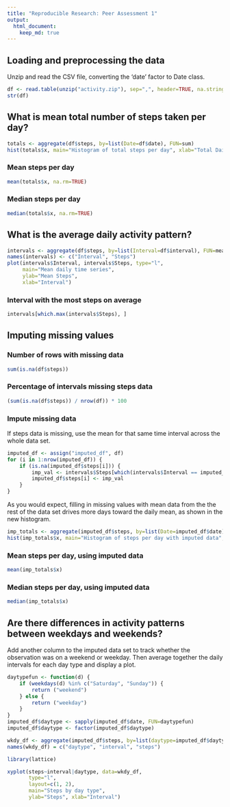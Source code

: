 ```yaml
---
title: "Reproducible Research: Peer Assessment 1"
output: 
  html_document:
    keep_md: true
---
```


## Loading and preprocessing the data

Unzip and read the CSV file, converting the 'date' factor to Date class.

```r
df <- read.table(unzip("activity.zip"), sep=",", header=TRUE, na.strings=c('NA'), colClasses=c(NA, "Date", NA))
str(df)
```


## What is mean total number of steps taken per day?

```r
totals <- aggregate(df$steps, by=list(Date=df$date), FUN=sum)
hist(totals$x, main="Histogram of total steps per day", xlab="Total Daily Steps", breaks=10)
```

### Mean steps per day

```r
mean(totals$x, na.rm=TRUE)
```

### Median steps per day

```r
median(totals$x, na.rm=TRUE)
```

## What is the average daily activity pattern?

```r
intervals <- aggregate(df$steps, by=list(Interval=df$interval), FUN=mean, na.rm=TRUE)
names(intervals) <- c("Interval", "Steps")
plot(intervals$Interval, intervals$Steps, type="l", 
     main="Mean daily time series",
     ylab="Mean Steps",
     xlab="Interval")
```

### Interval with the most steps on average

```r
intervals[which.max(intervals$Steps), ]
```

## Imputing missing values

### Number of rows with missing data

```r
sum(is.na(df$steps))
```

### Percentage of intervals missing steps data
```r
(sum(is.na(df$steps)) / nrow(df)) * 100
```

### Impute missing data
If steps data is missing, use the mean for that same time interval across the whole data set. 
```r
imputed_df <- assign("imputed_df", df)
for (i in 1:nrow(imputed_df)) {
    if (is.na(imputed_df$steps[i])) {
        imp_val <- intervals$Steps[which(intervals$Interval == imputed_df$interval[i])]
        imputed_df$steps[i] <- imp_val
    }
}
```

As you would expect, filling in missing values with mean data from the 
the rest of the data set drives more days toward the daily mean, as shown in the new histogram.
```r
imp_totals <- aggregate(imputed_df$steps, by=list(Date=imputed_df$date), FUN=sum)
hist(imp_totals$x, main="Histogram of steps per day with imputed data", xlab="Steps", breaks=10)
```

### Mean steps per day, using imputed data

```r
mean(imp_totals$x)
```

### Median steps per day, using imputed data

```r
median(imp_totals$x)
```


## Are there differences in activity patterns between weekdays and weekends?

Add another column to the imputed data set to track whether the 
observation was on a weekend or weekday. Then average together 
the daily intervals for each day type and display a plot.

```r
daytypefun <- function(d) {
    if (weekdays(d) %in% c("Saturday", "Sunday")) {
        return ("weekend")
    } else {
        return ("weekday")
    }
}
imputed_df$daytype <- sapply(imputed_df$date, FUN=daytypefun)
imputed_df$daytype <- factor(imputed_df$daytype)

wkdy_df <- aggregate(imputed_df$steps, by=list(daytype=imputed_df$daytype, interval=imputed_df$interval), FUN=mean, na.rm=TRUE)
names(wkdy_df) = c("daytype", "interval", "steps")

library(lattice)

xyplot(steps~interval|daytype, data=wkdy_df,
       type="l",
       layout=c(1, 2),
       main="Steps by day type", 
       ylab="Steps", xlab="Interval")

```

